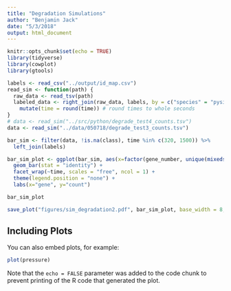 ```yaml
---
title: "Degradation Simulations"
author: "Benjamin Jack"
date: "5/3/2018"
output: html_document
---
```


```r
knitr::opts_chunk$set(echo = TRUE)
library(tidyverse)
library(cowplot)
library(gtools)
```


```r
labels <- read_csv("../output/id_map.csv")
read_sim <- function(path) {
  raw_data <- read_tsv(path) 
  labeled_data <- right_join(raw_data, labels, by = c("species" = "pysinthe")) %>% 
    mutate(time = round(time)) # round times to whole seconds
}
# data <- read_sim("../src/python/degrade_test4_counts.tsv")
data <- read_sim("../data/050718/degrade_test3_counts.tsv")

bar_sim <- filter(data, !is.na(class), time %in% c(320, 1500)) %>%
  left_join(labels)

bar_sim_plot <- ggplot(bar_sim, aes(x=factor(gene_number, unique(mixedsort(gene_number))), y=transcript, fill=factor(class))) +
  geom_bar(stat = "identity") +
  facet_wrap(~time, scales = "free", ncol = 1) +
  theme(legend.position = "none") +
  labs(x="gene", y="count")

bar_sim_plot

save_plot("figures/sim_degradation2.pdf", bar_sim_plot, base_width = 8, base_height = 6)
```

## Including Plots

You can also embed plots, for example:

```r
plot(pressure)
```

Note that the `echo = FALSE` parameter was added to the code chunk to prevent printing of the R code that generated the plot.
